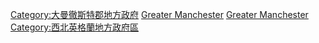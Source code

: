 [[Category:大曼徹斯特郡地方政府|Category:大曼徹斯特郡地方政府]]
[[Category:英格蘭各郡地方政府轄區|Greater Manchester]]
[[Category:英格蘭的都市自治市|Greater Manchester]]
[[Category:西北英格蘭地方政府區‎|Category:西北英格蘭地方政府區‎]]